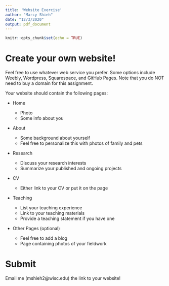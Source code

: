 ```yaml
---
title: 'Website Exercise'
author: "Marcy Shieh"
date: "12/3/2020"
output: pdf_document
---
```


```r
knitr::opts_chunk$set(echo = TRUE)
```

# Create your own website!

Feel free to use whatever web service you prefer. Some options include Weebly, Wordpress, Squarespace, and GitHub Pages. Note that you do NOT need to buy a domain for this assignment.

Your website should contain the following pages:

- Home

    - Photo
    - Some info about you

- About

    - Some background about yourself
    - Feel free to personalize this with photos of family and pets
    
- Research

    - Discuss your research interests
    - Summarize your published and ongoing projects
    
- CV

    - Either link to your CV or put it on the page
    
- Teaching

    - List your teaching experience
    - Link to your teaching materials
    - Provide a teaching statement if you have one
    
- Other Pages (optional)

    - Feel free to add a blog
    - Page containing photos of your fieldwork

# Submit

Email me (mshieh2@wisc.edu) the link to your website!